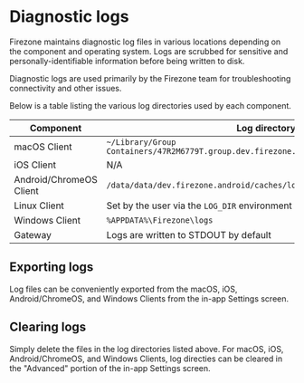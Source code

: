 # Diagnostic logs

Firezone maintains diagnostic log files in various locations depending on the
component and operating system. Logs are scrubbed for sensitive and
personally-identifiable information before being written to disk.

Diagnostic logs are used primarily by the Firezone team for troubleshooting
connectivity and other issues.

Below is a table listing the various log directories used by each component.

| Component               | Log directory                                                                           |
| ----------------------- | --------------------------------------------------------------------------------------- |
| macOS Client            | `~/Library/Group Containers/47R2M6779T.group.dev.firezone.firezone/Library/Caches/logs` |
| iOS Client              | N/A                                                                                     |
| Android/ChromeOS Client | `/data/data/dev.firezone.android/caches/logs`                                           |
| Linux Client            | Set by the user via the `LOG_DIR` environment variable                                  |
| Windows Client          | `%APPDATA%\Firezone\logs`                                                               |
| Gateway                 | Logs are written to STDOUT by default                                                   |

## Exporting logs

Log files can be conveniently exported from the macOS, iOS, Android/ChromeOS,
and Windows Clients from the in-app Settings screen.

## Clearing logs

Simply delete the files in the log directories listed above. For macOS, iOS,
Android/ChromeOS, and Windows Clients, log directies can be cleared in the
"Advanced" portion of the in-app Settings screen.
